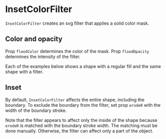 
<Meta title="Addons/Annotation/Filters/InsetColorFilter" />

# InsetColorFilter


`InsetColorFilter` creates an svg filter that applies a solid color mask.

<ArgsTable of={InsetColorFilter} />

## Color and opacity

Prop `floodColor` determines the color of the mask.
Prop `floodOpacity` determines the intensity of the filter.

Each of the examples below shows a shape with a regular fill and the same shape with a filter.

<Canvas>
    <Story name="lighter">
        <Chart size={[280, 180]} padding={[20, 20, 20, 20]} style={{ display: 'inline-block' }}>
            <Surface />
            <InsetColorFilter id={'lighter'} floodColor={'#ffffff'} />
            <Rectangle
                x={40}
                y={40}
                width={60}
                height={60}
                style={{
                    stroke: '#000000',
                    strokeWidth: 3,
                    fill: '#dd9999',
                }}
            />
            <Rectangle
                x={140}
                y={40}
                width={60}
                height={60}
                style={{
                    stroke: '#000000',
                    strokeWidth: 3,
                    fill: '#dd9999',
                    filter: 'url(#lighter)',
                }}
            />
        </Chart>
    </Story>
    <Story name="darker">
        <Chart size={[280, 180]} padding={[20, 20, 20, 20]} style={{ display: 'inline-block' }}>
            <Surface />
            <InsetColorFilter id={'darker'} floodColor={'#222222'} floodOpacity={0.6} />
            <Rectangle
                x={40}
                y={40}
                width={60}
                height={60}
                style={{
                    stroke: '#000000',
                    strokeWidth: 3,
                    fill: '#dd9999',
                }}
            />
            <Rectangle
                x={140}
                y={40}
                width={60}
                height={60}
                style={{
                    stroke: '#000000',
                    strokeWidth: 3,
                    fill: '#dd9999',
                    filter: 'url(#darker)',
                }}
            />
        </Chart>
    </Story>
</Canvas>

## Inset

By default, `InsetColorFilter` affects the entire shape, including the boundary.
To exclude the boundary from the filter, set prop `erodeR` with the width of the boundary stroke.

<Canvas>
    <Story name="inset">
        <Chart size={[280, 180]} padding={[20, 20, 20, 20]} style={{ display: 'inline-block' }}>
            <Surface />
            <InsetColorFilter id={'inset-lighter'} erodeR={3} floodColor={'#ffffff'} />
            <Rectangle
                x={40}
                y={40}
                width={60}
                height={60}
                style={{
                    stroke: '#000000',
                    strokeWidth: 3,
                    fill: '#dd9999',
                }}
            />
            <Rectangle
                x={140}
                y={40}
                width={60}
                height={60}
                style={{
                    stroke: '#000000',
                    strokeWidth: 3,
                    fill: '#dd9999',
                    filter: 'url(#inset-lighter)',
                }}
            />
        </Chart>
    </Story>
</Canvas>

Note that the filter appears to affect only the inside of the shape because `erodeR` is matched with the boundary stroke width.
The matching must be done manually. Otherwise, the filter can affect only a part of the object.

<Canvas>
    <Story name="mismatched radius">
        <Chart size={[280, 180]} padding={[20, 20, 20, 20]} style={{ display: 'inline-block' }}>
            <Surface />
            <InsetColorFilter id={'inset-mismatched'} erodeR={12} floodColor={'#ffffff'} />
            <Rectangle
                x={40}
                y={40}
                width={60}
                height={60}
                style={{
                    stroke: '#000000',
                    strokeWidth: 3,
                    fill: '#dd9999',
                }}
            />
            <Rectangle
                x={140}
                y={40}
                width={60}
                height={60}
                style={{
                    stroke: '#000000',
                    strokeWidth: 3,
                    fill: '#dd9999',
                    filter: 'url(#inset-mismatched)',
                }}
            />
        </Chart>
    </Story>
</Canvas>
